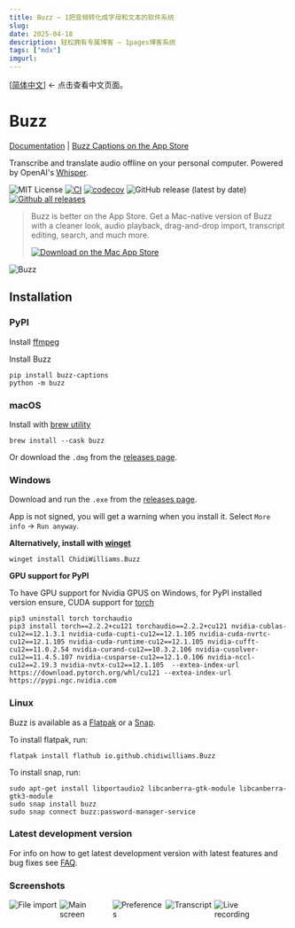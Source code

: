 ```yaml
---
title: Buzz — 1把音频转化成字母和文本的软件系统
slug: 
date: 2025-04-18
description: 轻松拥有专属博客 — 1pages博客系统
tags: ["mdx"]
imgurl: 
---
```


[[简体中文](readme/README.zh_CN.md)] <- 点击查看中文页面。

# Buzz

[Documentation](https://chidiwilliams.github.io/buzz/) | [Buzz Captions on the App Store](https://apps.apple.com/us/app/buzz-captions/id6446018936?mt=12&itsct=apps_box_badge&itscg=30200)

Transcribe and translate audio offline on your personal computer. Powered by
OpenAI's [Whisper](https://github.com/openai/whisper).

![MIT License](https://img.shields.io/badge/license-MIT-green)
[![CI](https://github.com/chidiwilliams/buzz/actions/workflows/ci.yml/badge.svg)](https://github.com/chidiwilliams/buzz/actions/workflows/ci.yml)
[![codecov](https://codecov.io/github/chidiwilliams/buzz/branch/main/graph/badge.svg?token=YJSB8S2VEP)](https://codecov.io/github/chidiwilliams/buzz)
![GitHub release (latest by date)](https://img.shields.io/github/v/release/chidiwilliams/buzz)
[![Github all releases](https://img.shields.io/github/downloads/chidiwilliams/buzz/total.svg)](https://GitHub.com/chidiwilliams/buzz/releases/)

<blockquote>
<p>Buzz is better on the App Store. Get a Mac-native version of Buzz with a cleaner look, audio playback, drag-and-drop import, transcript editing, search, and much more.</p>
<a href="https://apps.apple.com/us/app/buzz-captions/id6446018936?mt=12&amp;itsct=apps_box_badge&amp;itscg=30200"><img src="https://toolbox.marketingtools.apple.com/api/badges/download-on-the-mac-app-store/black/en-us?size=250x83&amp;releaseDate=1679529600" alt="Download on the Mac App Store" /></a>
</blockquote>

![Buzz](./buzz/assets/buzz-banner.jpg)

## Installation

### PyPI

Install [ffmpeg](https://www.ffmpeg.org/download.html)

Install Buzz

```shell
pip install buzz-captions
python -m buzz
```

### macOS

Install with [brew utility](https://brew.sh/)

```shell
brew install --cask buzz
```

Or download the `.dmg` from the [releases page](https://github.com/chidiwilliams/buzz/releases/latest).

### Windows

Download and run the `.exe` from the [releases page](https://github.com/chidiwilliams/buzz/releases/latest).

App is not signed, you will get a warning when you install it. Select `More info` -> `Run anyway`.

**Alternatively, install with [winget](https://learn.microsoft.com/en-us/windows/package-manager/winget/)**

```shell
winget install ChidiWilliams.Buzz
```

**GPU support for PyPI**

To have GPU support for Nvidia GPUS on Windows, for PyPI installed version ensure, CUDA support for [torch](https://pytorch.org/get-started/locally/) 

```
pip3 uninstall torch torchaudio
pip3 install torch==2.2.2+cu121 torchaudio==2.2.2+cu121 nvidia-cublas-cu12==12.1.3.1 nvidia-cuda-cupti-cu12==12.1.105 nvidia-cuda-nvrtc-cu12==12.1.105 nvidia-cuda-runtime-cu12==12.1.105 nvidia-cufft-cu12==11.0.2.54 nvidia-curand-cu12==10.3.2.106 nvidia-cusolver-cu12==11.4.5.107 nvidia-cusparse-cu12==12.1.0.106 nvidia-nccl-cu12==2.19.3 nvidia-nvtx-cu12==12.1.105  --extea-index-url https://download.pytorch.org/whl/cu121 --extea-index-url https://pypi.ngc.nvidia.com
```

### Linux

Buzz is available as a [Flatpak](https://flathub.org/apps/io.github.chidiwilliams.Buzz) or a [Snap](https://snapcraft.io/buzz). 

To install flatpak, run:
```shell
flatpak install flathub io.github.chidiwilliams.Buzz
```

To install snap, run:
```shell
sudo apt-get install libportaudio2 libcanberra-gtk-module libcanberra-gtk3-module
sudo snap install buzz
sudo snap connect buzz:password-manager-service
```

### Latest development version

For info on how to get latest development version with latest features and bug fixes see [FAQ](https://chidiwilliams.github.io/buzz/docs/faq#9-where-can-i-get-latest-development-version).

### Screenshots

<div style="display: flex; flex-wrap: wrap;">
    <img alt="File import" src="share/screenshots/buzz-1-import.png" style="max-width: 18%; margin-right: 1%;" />
    <img alt="Main screen" src="share/screenshots/buzz-2-main_screen.png" style="max-width: 18%; margin-right: 1%; height:auto;" />
    <img alt="Preferences" src="share/screenshots/buzz-3-preferences.png" style="max-width: 18%; margin-right: 1%; height:auto;" />
    <img alt="Transcript" src="share/screenshots/buzz-4-transcript.png" style="max-width: 18%; margin-right: 1%; height:auto;" />
    <img alt="Live recording" src="share/screenshots/buzz-5-live_recording.png" style="max-width: 18%;" />
</div>
